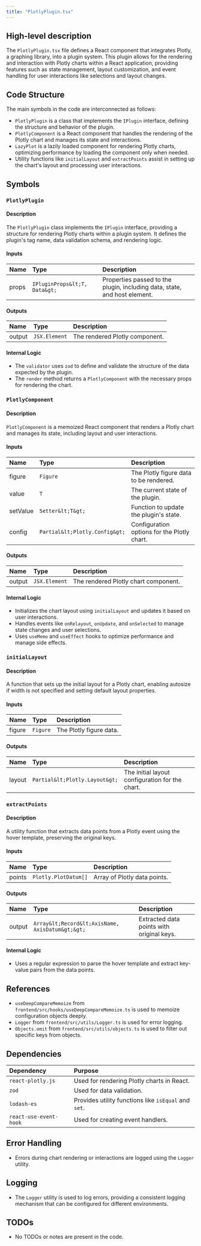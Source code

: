 ```yaml
---
title: "PlotlyPlugin.tsx"
---
```


## High-level description

The `PlotlyPlugin.tsx` file defines a React component that integrates Plotly, a graphing library, into a plugin system. This plugin allows for the rendering and interaction with Plotly charts within a React application, providing features such as state management, layout customization, and event handling for user interactions like selections and layout changes.

## Code Structure

The main symbols in the code are interconnected as follows:
- `PlotlyPlugin` is a class that implements the `IPlugin` interface, defining the structure and behavior of the plugin.
- `PlotlyComponent` is a React component that handles the rendering of the Plotly chart and manages its state and interactions.
- `LazyPlot` is a lazily loaded component for rendering Plotly charts, optimizing performance by loading the component only when needed.
- Utility functions like `initialLayout` and `extractPoints` assist in setting up the chart's layout and processing user interactions.

## Symbols

### `PlotlyPlugin`
#### Description
The `PlotlyPlugin` class implements the `IPlugin` interface, providing a structure for rendering Plotly charts within a plugin system. It defines the plugin's tag name, data validation schema, and rendering logic.

#### Inputs
| Name | Type | Description |
|:-----|:-----|:------------|
| props | `IPluginProps&lt;T, Data&gt;` | Properties passed to the plugin, including data, state, and host element. |

#### Outputs
| Name | Type | Description |
|:-----|:-----|:------------|
| output | `JSX.Element` | The rendered Plotly component. |

#### Internal Logic
- The `validator` uses `zod` to define and validate the structure of the data expected by the plugin.
- The `render` method returns a `PlotlyComponent` with the necessary props for rendering the chart.

### `PlotlyComponent`
#### Description
`PlotlyComponent` is a memoized React component that renders a Plotly chart and manages its state, including layout and user interactions.

#### Inputs
| Name | Type | Description |
|:-----|:-----|:------------|
| figure | `Figure` | The Plotly figure data to be rendered. |
| value | `T` | The current state of the plugin. |
| setValue | `Setter&lt;T&gt;` | Function to update the plugin's state. |
| config | `Partial&lt;Plotly.Config&gt;` | Configuration options for the Plotly chart. |

#### Outputs
| Name | Type | Description |
|:-----|:-----|:------------|
| output | `JSX.Element` | The rendered Plotly chart component. |

#### Internal Logic
- Initializes the chart layout using `initialLayout` and updates it based on user interactions.
- Handles events like `onRelayout`, `onUpdate`, and `onSelected` to manage state changes and user selections.
- Uses `useMemo` and `useEffect` hooks to optimize performance and manage side effects.

### `initialLayout`
#### Description
A function that sets up the initial layout for a Plotly chart, enabling autosize if width is not specified and setting default layout properties.

#### Inputs
| Name | Type | Description |
|:-----|:-----|:------------|
| figure | `Figure` | The Plotly figure data. |

#### Outputs
| Name | Type | Description |
|:-----|:-----|:------------|
| layout | `Partial&lt;Plotly.Layout&gt;` | The initial layout configuration for the chart. |

### `extractPoints`
#### Description
A utility function that extracts data points from a Plotly event using the hover template, preserving the original keys.

#### Inputs
| Name | Type | Description |
|:-----|:-----|:------------|
| points | `Plotly.PlotDatum[]` | Array of Plotly data points. |

#### Outputs
| Name | Type | Description |
|:-----|:-----|:------------|
| output | `Array&lt;Record&lt;AxisName, AxisDatum&gt;&gt;` | Extracted data points with original keys. |

#### Internal Logic
- Uses a regular expression to parse the hover template and extract key-value pairs from the data points.

## References

- `useDeepCompareMemoize` from `frontend/src/hooks/useDeepCompareMemoize.ts` is used to memoize configuration objects deeply.
- `Logger` from `frontend/src/utils/Logger.ts` is used for error logging.
- `Objects.omit` from `frontend/src/utils/objects.ts` is used to filter out specific keys from objects.

## Dependencies

| Dependency | Purpose |
|:-----------|:--------|
| `react-plotly.js` | Used for rendering Plotly charts in React. |
| `zod` | Used for data validation. |
| `lodash-es` | Provides utility functions like `isEqual` and `set`. |
| `react-use-event-hook` | Used for creating event handlers. |

## Error Handling

- Errors during chart rendering or interactions are logged using the `Logger` utility.

## Logging

- The `Logger` utility is used to log errors, providing a consistent logging mechanism that can be configured for different environments.

## TODOs
- No TODOs or notes are present in the code.